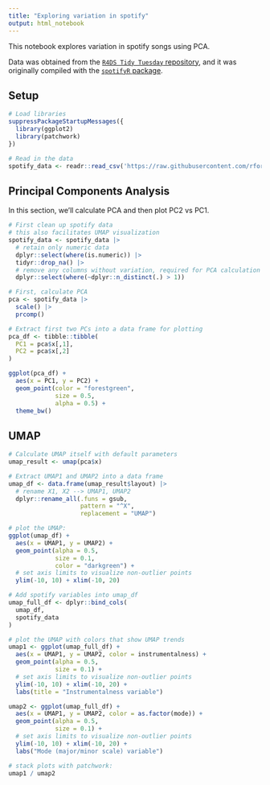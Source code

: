 ```yaml
---
title: "Exploring variation in spotify"
output: html_notebook
---
```


This notebook explores variation in spotify songs using PCA.

Data was obtained from the [`R4DS Tidy Tuesday` repository](https://github.com/rfordatascience/tidytuesday/blob/master/data/2020/2020-01-21/readme.md), and it was originally compiled with the [`spotifyR` package](https://github.com/charlie86/spotifyr).


## Setup 

```r
# Load libraries
suppressPackageStartupMessages({
  library(ggplot2)
  library(patchwork)
})
```


```r
# Read in the data
spotify_data <- readr::read_csv('https://raw.githubusercontent.com/rfordatascience/tidytuesday/master/data/2020/2020-01-21/spotify_songs.csv')
```


## Principal Components Analysis

In this section, we'll calculate PCA and then plot PC2 vs PC1.


```r
# First clean up spotify data
# this also facilitates UMAP visualization
spotify_data <- spotify_data |>
  # retain only numeric data
  dplyr::select(where(is.numeric)) |>
  tidyr::drop_na() |>
  # remove any columns without variation, required for PCA calculation
  dplyr::select(where(~dplyr::n_distinct(.) > 1))
```

```r
# First, calculate PCA
pca <- spotify_data |>
  scale() |>
  prcomp()

# Extract first two PCs into a data frame for plotting
pca_df <- tibble::tibble(
  PC1 = pca$x[,1],
  PC2 = pca$x[,2]
)
```


```r
ggplot(pca_df) + 
  aes(x = PC1, y = PC2) + 
  geom_point(color = "forestgreen", 
             size = 0.5, 
             alpha = 0.5) + 
  theme_bw()
```

## UMAP

```r
# Calculate UMAP itself with default parameters
umap_result <- umap(pca$x)
```

```r
# Extract UMAP1 and UMAP2 into a data frame
umap_df <- data.frame(umap_result$layout) |>
  # rename X1, X2 --> UMAP1, UMAP2
  dplyr::rename_all(.funs = gsub,
                    pattern = "^X",
                    replacement = "UMAP")
```

```r
# plot the UMAP:
ggplot(umap_df) +
  aes(x = UMAP1, y = UMAP2) +
  geom_point(alpha = 0.5,
             size = 0.1,
             color = "darkgreen") +
  # set axis limits to visualize non-outlier points
  ylim(-10, 10) + xlim(-10, 20)
```




```r
# Add spotify variables into umap_df
umap_full_df <- dplyr::bind_cols(
  umap_df,
  spotify_data
)

# plot the UMAP with colors that show UMAP trends
umap1 <- ggplot(umap_full_df) +
  aes(x = UMAP1, y = UMAP2, color = instrumentalness) +
  geom_point(alpha = 0.5,
             size = 0.1) +
  # set axis limits to visualize non-outlier points
  ylim(-10, 10) + xlim(-10, 20) + 
  labs(title = "Instrumentalness variable")

umap2 <- ggplot(umap_full_df) +
  aes(x = UMAP1, y = UMAP2, color = as.factor(mode)) +
  geom_point(alpha = 0.5,
             size = 0.1) +
  # set axis limits to visualize non-outlier points
  ylim(-10, 10) + xlim(-10, 20) +
  labs("Mode (major/minor scale) variable")

# stack plots with patchwork:
umap1 / umap2
```